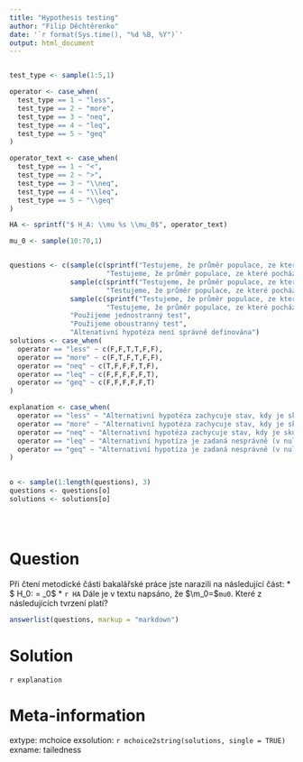 ```yaml
---
title: "Hypothesis testing"
author: "Filip Děchtěrenko"
date: '`r format(Sys.time(), "%d %B, %Y")`'
output: html_document
---
```


```r

```


```r

test_type <- sample(1:5,1)

operator <- case_when(
  test_type == 1 ~ "less",
  test_type == 2 ~ "more",
  test_type == 3 ~ "neq",
  test_type == 4 ~ "leq",
  test_type == 5 ~ "geq"
)

operator_text <- case_when(
  test_type == 1 ~ "<",
  test_type == 2 ~ ">",
  test_type == 3 ~ "\\neq",
  test_type == 4 ~ "\\leq",
  test_type == 5 ~ "\\geq"
)

HA <- sprintf("$ H_A: \\mu %s \\mu_0$", operator_text) 

mu_0 <- sample(10:70,1)


questions <- c(sample(c(sprintf("Testujeme, že průměr populace, ze které pochází vzorek, se liší od teoretické hodnoty %d",mu_0),
                        "Testujeme, že průměr populace, ze které pochází vzorek, se liší od teoretické hodnoty $\\mu_0$"),1),
               sample(c(sprintf("Testujeme, že průměr populace, ze které pochází vzorek, je větší než teoretická hodnota %d",mu_0),
                        "Testujeme, že průměr populace, ze které pochází vzorek, je větší než teoretická hodnota $\\mu_0$"),1),
               sample(c(sprintf("Testujeme, že průměr populace, ze které pochází vzorek, je menší než teoretická hodnota %d",mu_0),
                        "Testujeme, že průměr populace, ze které pochází vzorek, je menší než teoretická hodnota $\\mu_0$"),1),
               "Použijeme jednostranný test",
               "Použijeme oboustranný test",
               "Altenativní hypotéza není správně definována")
solutions <- case_when(
  operator == "less" ~ c(F,F,T,T,F,F),
  operator == "more" ~ c(F,T,F,T,F,F),
  operator == "neq" ~ c(T,F,F,F,T,F),
  operator == "leq" ~ c(F,F,F,F,F,T),
  operator == "geq" ~ c(F,F,F,F,F,T)
)

explanation <- case_when(
  operator == "less" ~ "Alternativní hypotéza zachycuje stav, kdy je skutečný průměr populace nižší než daná hodnota. Použijme tedy jednostranný test.",
  operator == "more" ~ "Alternativní hypotéza zachycuje stav, kdy je skutečný průměr populace vyšší než daná hodnota. Použijme tedy jednostranný test.",
  operator == "neq" ~ "Alternativní hypotéza zachycuje stav, kdy je skutečný průměr populace jiný než daná hodnota (nižší nebo vyšší). Použijme tedy oboustranný test.",
  operator == "leq" ~ "Alternativní hypotíza je zadaná nesprávně (v nulové i alternativní je znak =).",
  operator == "geq" ~ "Alternativní hypotíza je zadaná nesprávně (v nulové i alternativní je znak =)."
) 

  
o <- sample(1:length(questions), 3)
questions <- questions[o]
solutions <- solutions[o]





```



Question
========

Při čtení metodické části bakalářské práce jste narazili na následující část:
* $ H_0: \mu = \mu_0$
* `r HA`
Dále je v textu napsáno, že $\m_0=$`mu0`.
Které z následujících tvrzení platí?


```r
answerlist(questions, markup = "markdown")
```

Solution
========

`r explanation`

Meta-information
================
extype: mchoice
exsolution: `r mchoice2string(solutions, single = TRUE)`
exname: tailedness
